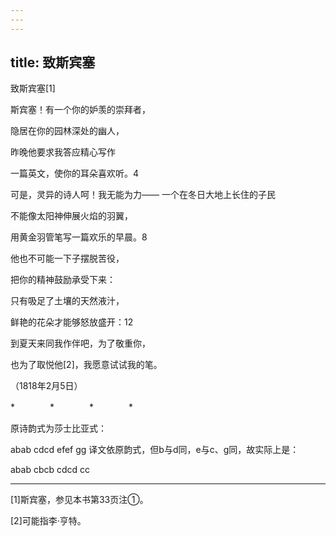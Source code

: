 ```yaml
---
---
---
```

title: 致斯宾塞
---



致斯宾塞[1]


斯宾塞！有一个你的妒羡的崇拜者，

隐居在你的园林深处的幽人，

昨晚他要求我答应精心写作

一篇英文，使你的耳朵喜欢听。4





可是，灵异的诗人呵！我无能为力—— 一个在冬日大地上长住的子民

不能像太阳神伸展火焰的羽翼，

用黄金羽管笔写一篇欢乐的早晨。8





他也不可能一下子摆脱苦役，

把你的精神鼓励承受下来：

只有吸足了土壤的天然液汁，

鲜艳的花朵才能够怒放盛开：12





到夏天来同我作伴吧，为了敬重你，

也为了取悦他[2]，我愿意试试我的笔。

（1818年2月5日）

*　　　　*　　　　*　　　　*

原诗韵式为莎士比亚式：

abab cdcd efef gg 译文依原韵式，但b与d同，e与c、g同，故实际上是：

abab cbcb cdcd cc



* * *



[1]斯宾塞，参见本书第33页注①。

[2]可能指李·亨特。